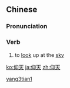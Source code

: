 ==Chinese==
{{zh-forms}}

===Pronunciation===
{{zh-pron
|m=yǎngtiān
|cat=v
}}

===Verb===
{{zh-verb}}

# {{lb|zh|literary}} to [[look]] up at the [[sky]]

[[Category:Mandarin literary terms|yang3tian1]]

[[ko:仰天]]
[[ja:仰天]]
[[zh:仰天]]